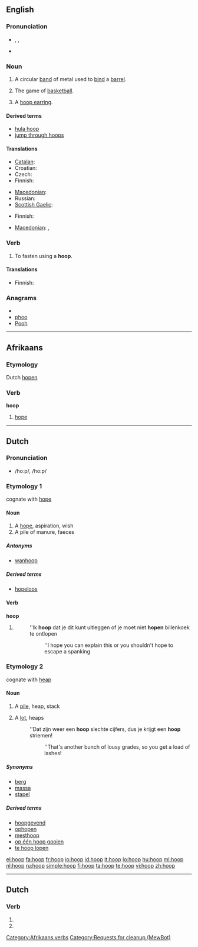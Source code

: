 ==English==
{{wikipedia}}

===Pronunciation===
* {{enPR|ho͞op}}, {{IPA|/huːp/}}, {{SAMPA|/hu:p/}}
* {{rhymes|uːp}}

===Noun===
{{en-noun}}

# A circular [[band]] of metal used to [[bind]] a [[barrel]].
# {{italbrac|plural}} The game of [[basketball]].
# A [[hoop earring]].

====Derived terms====
* [[hula hoop]]
* [[jump through hoops]]

====Translations====
{{trans-top|circular band of metal used to bind a barrel}}
* [[Catalan]]: {{t|ca|cèrcol|m}}
* Croatian: {{t-|hr|obruč|m|alt=ȍbrūč}}
* Czech: {{t-|cs|obruč|f}}
* Finnish: {{t-|fi|vanne}}
{{trans-mid}}
* [[Macedonian]]: {{t|mk|обрач|m|tr=óbrač}}
* Russian: {{t+|ru|обруч|m|tr=óbruč}}
* [[Scottish Gaelic]]: {{t-|gd|cearcall|m|xs=Scottish Gaelic}}
{{trans-bottom}}

{{trans-top|hoops: basketball}}
* Finnish: {{t+|fi|koris}}
{{trans-mid}}
* [[Macedonian]]: {{t-|mk|кош|m|tr=koš}}, {{t|mk|обрач|m|tr=óbrač}}
{{trans-bottom}}

{{trans-see|hoop earring}}

===Verb===
{{en-verb}}

# To fasten using a '''hoop'''.

====Translations====
{{trans-top|to fasten with hoop}}
* Finnish: {{t-|fi|vannehtia}}
{{trans-mid}}
{{trans-bottom}}

===Anagrams===
* {{alphagram|hoop}}
* [[phoo#English|phoo]]
* [[Pooh#English|Pooh]]

----

==Afrikaans==

===Etymology===
Dutch [[hopen]]

===Verb===
'''hoop'''

# [[hope]]

[[Category:Afrikaans verbs]]

----

==Dutch==

===Pronunciation===
* /hoːp/, /ho:p/

===Etymology 1===
cognate with [[hope]]

====Noun====
{{nl-noun|hopen|hoopje|hoopjes}}

# A [[hope]], aspiration, wish
# A pile of manure, faeces

=====Antonyms=====
* {{sense|hope}} [[wanhoop]]

=====Derived terms=====
* [[hopeloos]]

====Verb====
'''hoop'''

# {{nl-verb-form|p=first|n=singular|t=present tense|hopen}}
#: ''Ik '''hoop''' dat je dit kunt uitleggen of je moet niet '''hopen''' billenkoek te ontlopen
#:: ''I hope you can explain this or you shouldn't hope to escape a spanking

===Etymology 2===
cognate with [[heap]]

====Noun====
{{nl-noun|hopen|hoopje|hoopjes}}

# A [[pile]], heap, stack
# {{figurative}} A [[lot]], heaps
#: ''Dat zijn weer een '''hoop''' slechte cijfers, dus je krijgt een '''hoop''' striemen!
#:: ''That's another bunch of lousy grades, so you get a load of lashes!

=====Synonyms=====
* [[berg]]
* [[massa]]
* [[stapel]]

=====Derived terms=====
* [[hoopgevend]]
* [[ophopen]]
* [[mesthoop]]
* [[op één hoop gooien]]
* [[te hoop lopen]]

[[el:hoop]]
[[fa:hoop]]
[[fr:hoop]]
[[io:hoop]]
[[id:hoop]]
[[it:hoop]]
[[lo:hoop]]
[[hu:hoop]]
[[ml:hoop]]
[[nl:hoop]]
[[ru:hoop]]
[[simple:hoop]]
[[fi:hoop]]
[[ta:hoop]]
[[te:hoop]]
[[vi:hoop]]
[[zh:hoop]]

----
==Dutch==
===Verb===
{{infl|nl}}

# {{nl-verb-form|p=1|n=sg|t=pres|m=ind|hopen}}
# {{nl-verb-form|m=imp|hopen}}
[[Category:Requests for cleanup (MewBot)]]